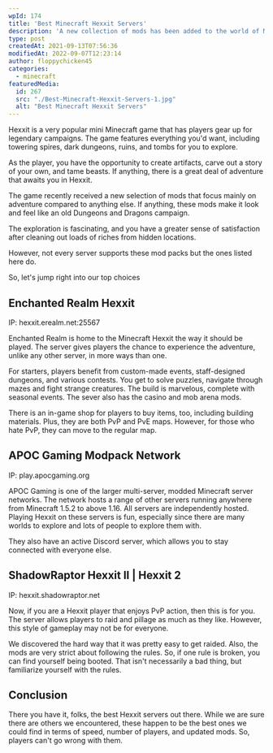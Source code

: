 ```yaml
---
wpId: 174
title: 'Best Minecraft Hexxit Servers'
description: 'A new collection of mods has been added to the world of Minecraft, which are designed with adventures above all else. These can take you back into an age when Dungeons and Dragons were popular by giving players more options in how they play through stories and campaigns alike.'
type: post
createdAt: 2021-09-13T07:56:36
modifiedAt: 2022-09-07T12:23:14
author: floppychicken45
categories:
  - minecraft
featuredMedia:
  id: 267
  src: "./Best-Minecraft-Hexxit-Servers-1.jpg"
  alt: "Best Minecraft Hexxit Servers"
---
```



Hexxit is a very popular mini Minecraft game that has players gear up for legendary campaigns. The game features everything you'd want, including towering spires, dark dungeons, ruins, and tombs for you to explore.

As the player, you have the opportunity to create artifacts, carve out a story of your own, and tame beasts. If anything, there is a great deal of adventure that awaits you in Hexxit.

The game recently received a new selection of mods that focus mainly on adventure compared to anything else. If anything, these mods make it look and feel like an old Dungeons and Dragons campaign.

The exploration is fascinating, and you have a greater sense of satisfaction after cleaning out loads of riches from hidden locations.

However, not every server supports these mod packs but the ones listed here do.

So, let's jump right into our top choices

## Enchanted Realm Hexxit

IP: hexxit.erealm.net:25567

Enchanted Realm is home to the Minecraft Hexxit the way it should be played. The server gives players the chance to experience the adventure, unlike any other server, in more ways than one.

For starters, players benefit from custom-made events, staff-designed dungeons, and various contests. You get to solve puzzles, navigate through mazes and fight strange creatures. The build is marvelous, complete with seasonal events. The sever also has the casino and mob arena mods.

There is an in-game shop for players to buy items, too, including building materials. Plus, they are both PvP and PvE maps. However, for those who hate PvP, they can move to the regular map.

## APOC Gaming Modpack Network

IP: play.apocgaming.org

APOC Gaming is one of the larger multi-server, modded Minecraft server networks. The network hosts a range of other servers running anywhere from Minecraft 1.5.2 to above 1.16. All servers are independently hosted. Playing Hexxit on these servers is fun, especially since there are many worlds to explore and lots of people to explore them with.

They also have an active Discord server, which allows you to stay connected with everyone else.

## ShadowRaptor Hexxit II | Hexxit 2

IP: hexxit.shadowraptor.net

Now, if you are a Hexxit player that enjoys PvP action, then this is for you. The server allows players to raid and pillage as much as they like. However, this style of gameplay may not be for everyone.

We discovered the hard way that it was pretty easy to get raided. Also, the mods are very strict about following the rules. So, if one rule is broken, you can find yourself being booted. That isn't necessarily a bad thing, but familiarize yourself with the rules.

## Conclusion

There you have it, folks, the best Hexxit servers out there. While we are sure there are others we encountered, these happen to be the best ones we could find in terms of speed, number of players, and updated mods. So, players can't go wrong with them.